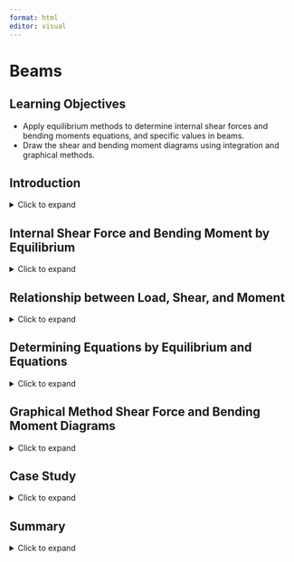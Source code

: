 ```yaml
---
format: html
editor: visual
---
```


# Beams {#sec-stress}

::: {.callout-note icon="false"}
## Learning Objectives

-   Apply equilibrium methods to determine internal shear forces and bending moments equations, and specific values in beams.
-   Draw the shear and bending moment diagrams using integration and graphical methods.
:::

## Introduction {.unnumbered}

<details>

<summary>Click to expand</summary>

![Figure 7.1: Examples of structural beams](images/CH7%20PNGs/figure%207.1.png){fig-align="center"}

Beams are structural members that support loads along their length. Typically, these loads are perpendicular to the axis of the beam and cause only shear and bending moments.

**\[Figure 7.2 Overarching book figure\]**

As we found in previous chapters, internal forces and moments are crucial to calculating stresses and deflections. The same is true for finding stresses and deflections in beams. Due to the nature of the loadings and constraints of beams, finding internal forces requires new methods in statics. This chapter describes these methods for finding a beam's internal shear force and bending moments.

### Sign convention {.unnumbered}

Before we can present methods for finding internal shear and moments of beams, we need to establish a sign convention. This way, we provide consistency and know how to interpret our results. It should be noted that anytime you start a new project or subject you should ensure that a sign convention is established.

![Figure 7.3: Needs caption](images/CH7%20PNGs/figure%207.3.png){fig-align="center" width="286"}

For the purposes of this book, the shear is positive when the external forces shear off as depicted in the figure above. Another way to think about it is that a positive shear is when the internal shear forces cause a clockwise rotation of the beam segment.

The bending moment is positive when the external forces bend the beam in a concave up shape as indicated in the figure. This causes the top fibers of the beam to be in compression while the bottom fibers are in tension.

</details>

## Internal Shear Force and Bending Moment by Equilibrium

<details>

<summary>Click to expand</summary>

One way to find internal shear and bending forces is to cut sections and analyze the free-body diagrams, as we did in previous chapters of this book. The first step for a statically determinate beam is to find the external reactions. To determine the internal forces at any point along the beam, cut the section at that point and draw the free-body diagram from that point to one end of the beam. We will replace the cut with an internal shear force, V, and an internal moment, M, and then use equilibrium equations to solve for those internal.

::: {#example-11.1 .callout-note collapse="true" icon="false"}
## Example 7.1 Simple internal shear and moment problem

Find the internal shear and bending moment at points J, K, and L in the beam pictured below.

![](images/CH7%20PNGs/example%207.1%20part%201.png){fig-align="center" width="358"}

The first step is to find the external reactions at the supports A and B.

![](images/CH7%20PNGs/example%207.1%20part%201%202.png){fig-align="center" width="420"}

$$
\begin{aligned}
& \sum F_x=0=A_x \\
& \sum M_A=0=-40^k(4\mathrm{ft})-10^k(18\mathrm{ft})+B_y(20 \mathrm{ft} \\
& B_y=17^k \uparrow \\
& \Sigma F=0=A_y-40-10+17 \\
& A_y=33^k \uparrow
\end{aligned}
$$

Next, we will draw a free-body diagram of the right end of the beam from point A to J by cutting the beam at section J. The internal forces VJ and MJ are placed at the point of the cut using the positive sign convention. Note: You can assume the direction of these forces; the statics will work out the correct direction.

**Section J**

To find the internal shear, we will sum forces in the y-direction. This results in an internal shear force of + 33kips.

![](images/CH7%20PNGs/example%207.1%20part%203.png){fig-align="center" width="139"}

$$
\begin{aligned}
\sum F_y=0 & =33^k-V_J \\
V_J & =33^k \\
\sum  M_J=0 & =-33^k(2\mathrm{ft})+M_J \\
M_J & =66 \text{ k} \cdot \mathrm{ft}
\end{aligned}
$$

To find the internal moment, we will sum moments at point J. This results in an internal moment of +66 kip\*ft.

**Section K**

![](images/CH7%20PNGs/example%207.1%20part%204.png){fig-align="center" width="277"}

$$
\begin{aligned}
\sum F_y & =0=33-40-V_k \\
V_k & =-7^k \\
\sum M_k & =0=-33^k(10 \mathrm{ft})+40^k(6 \mathrm{ft})+M_k \\
M_k & =90 \text{ k} \cdot \mathrm{ft}
\end{aligned}
$$

To find the internal shear, we will sum forces in the y-direction. This results in an internal shear force of -7 kips.

To find the internal moment, we will sum moments at point K. This results in an internal moment of +90 kip\*ft.

**Section L**

![](images/CH7%20PNGs/example%207.1%20part%205.png){fig-align="center" width="375"}

$$
\begin{aligned}
\sum F_y&=0=33^k-40^k-10^k-V_L \\
V_L & =-17^k \\
\sum M_L & =0=-33^k(19 \mathrm{ft})+40^k(15)+10^k(1 \mathrm{ft})+M_L \\
M_L & =17 \text{ k} \cdot \mathrm{ft}
\end{aligned}
$$

To find the internal shear, we will sum forces in the y-direction. This results in an internal shear force of -17 kips. To find the internal moment, we will sum moments at point L. This results in an internal moment of +17 kip\*ft.

We can observe that the internal forces vary at different points along the length of the beam. This method of finding the internal stresses is convenient when the loading is simple or when you know a specific point along the length of the beam. However, as the loading gets more complex, we should consider one of the methods outlined in the following sections.
:::

</details>

## Relationship between Load, Shear, and Moment

<details>

<summary>Click to expand</summary>

There is a relationship between loading, shear, and moment (and as you will see later in this text, slope and deflection) in a beam. Consider the beam below, which is subjected to a distributed load, w per unit length.

![](images/CH7%20PNGs/figure%207.4.png){fig-align="center" width="372"}

We will now look at a small section from that beam that has a width of Δx, shown below. We replaced the distributed load with a resultant force ΔF (this is indicated by a dashed arrow in the FBD).

Since we cut both sides of the beam, we replace each cut with internal shear and moment forces assuming the positive sign convention from the previous section in this chapter.

### Relationship between Load and Shear

This FBD is in static equilibrium so we can use our equilibrium equation to sum forces in the y-direction and set it equal to zero.

$$
\begin{aligned}
\sum F_y=0 & =V-\Delta F \quad-(V+\Delta V) \\
\Delta V & =-\Delta F
\end{aligned}
$$

OR $$
\Delta v=-w \Delta x
$$

Dividing both sides by Δx and then letting Δx approach zero gives us:

$$
\frac{\Delta v}{\Delta x}=\frac{d v}{d x}=-w
$$

We could then rearrange this by multiplying both sides of the equation by dx.

$$
d v=-w d x
$$

Now we can integrate between any two points A and B on the beam:

$$
\underbrace{\Delta v}_{\substack{\text{change in} \\ \text{shear}}}=\int\underbrace{-w d x}_{\substack{\text{area under} \\ \text {loading curve}}} \text{ Equation 11.1}
$$

Equation 11.1 is valid for distributed loads and not when there is a discontinuity in the shear diagram that is caused by concentrated loads. This relationship should only be used between concentrated loads.

### Relationship between Shear and Moment

![](images/CH7%20PNGs/figure%207.5.png){fig-align="center" width="199"}

Let's go back to the FBD of the small section of the beam subjected to a distributed load. We can apply another static equilibrium equation, summing moments about point C:

$$
\begin{aligned}
\sum M_c=0 & =-M-V(\Delta x)+\Delta F\left(\frac{1}{2} \Delta x\right)+(M+\Delta M) \\
\Delta M & =M+V \Delta x-(w \Delta x)\left(\frac{1}{2} \Delta x\right)-M \\
\Delta M & =V \Delta x-\frac{1}{2} w \Delta x^2
\end{aligned}
$$

Dividing both sides by Δx and then letting Δx approach zero gives us:

\[math\]

We could then rearrange this by multiplying both sides of the equation by dx.

\[math\]

Now we can integrate between any two points A and B on the beam:

\[math\]

Similar to equation 11.1, equation 11.2 is not valid at points where a concentrated force or concentrated moment occurs. These concentrated loads cause discontinuities in the moment diagram however, equation 11.2 can be used in between these concentrated loads.

### How can I use my calculus knowledge when building Shear and Moment Diagrams?

In a basic sense, the relationship between load, shear, and moment can be described in the figure below.

![Figure 7.6: Relationship between load, shear, and moment](images/CH7%20PNGs/figure%205.6.png){fig-align="center" width="197" height="101"}

We can combine these relationships with what we know about derivatives and integrals from our calculus course. Here are some items of note:

-   The slope of the shear diagram at any point is the derivative of the shear function evaluated at that point. This is equal to the sign and magnitude of the distributed load. If there is no load on a section of the beam then the slope of the shear diagram would be zero.

-   Similarly, the slope of the moment diagram at any point is the derivative of the moment function evaluated at that point. This is equal to the sign and magnitude of the shear at that point.

-   The area under the distributed load between two points is equal to the change in the shear between those same two points.

-   The area under the shear diagram between two points is equal to the change in the moment between those same two points.

-   The maximum moment occurs where its derivative (shear) is equal to zero.

-   At the points of concentrated forces, the shear diagram will jump up or down depending on the direction of the force. If the force is up then the shear diagram will jump up, and if the force is down, the shear diagram will drop down.

-   At the points of concentrated moments, the moment diagram will jump up or down depending on the direction of the rotation. If the concentrated moment is clockwise, the moment diagram will jump up, and if it is counter-clockwise, the moment diagram will drop down. This "opposite" direction effect is for the internal bending moment is the reaction to the applied moment to stay consistent with the established sign convention. The shear diagram will not be impacted.

-   If the load can be represented with a polynomial, then we can easily predict the degree of the subsequent shear and moment functions. For example, if the load is a uniformly distributed load (constant), the shear will be a linear function (n+1), and the moment will be a parabola (n+2).

Use all that you know about calculus and the relationships between functions when you derive and integrate to build, check, and analyze your shear and moment diagrams.

</details>

## Determining Equations by Equilibrium and Equations

<details>

<summary>Click to expand</summary>

The easy relationship between load, shear, and moment allows us to build complete shear and moment diagrams using a few different methods. This section shows you a method that will work for both simple and complicated loading situations. Let's work through an example to illustrate this method.

::: {.callout-note collapse="true" icon="false"}
## Example 7.2

![](images/CH7%20PNGs/example%207.2%20part%201.png){fig-align="center" width="316"}

The first step is to draw a FBD of the beam being sure to change the supports to the correct external reaction forces, as shown below.

![](images/CH7%20PNGs/example%207.2%20part%202.png){fig-align="center" width="399"}

We will then use static equilibrium equations to solve for the magnitude of the support reactions.

\[math\]

![](images/CH7%20PNGs/example%207.2%20part%203.png){fig-align="center" width="399"}

Now we will cut a cross-section within the loading region we are concerned with. When choosing sections be sure to cut within the uniform load and between loads and reactions. For this example, we will need to cut three sections to get the complete shear and moment diagram. These sections are depicted with the green lines. We will then use equilibrium equations to find the internal shear force as a function of x, V(x).

**Section between A and C**

![](images/CH7%20PNGs/example%207.2%20part%204.png){fig-align="center" width="265"}

\[math\]

\*\*Good Gut Check\*\* Notice that you can give a quick check on your statics as V(x) is the derivative of M(x). For polynomials, this is a quick test to see if your equations make sense.

![](images/CH7%20PNGs/example%207.2%20part%205.png){fig-align="center" width="389"}

We can plot our V(x) and M(x) equations on an axis from x = 0 to x = 6ft. Notice how we draw the shear diagram directly below the beam and the moment diagram directly below the shear. These three (load, shear, and moment) share the same x-axis, whereas the vertical axis for the Shear (V) and Moment (M) diagrams have different units and possibly different scales.

Drawing the shear and moment diagrams directly below the beam is good practice so that you can get a complete picture of what is going on along the length of the beam.

**Section between C and D**

![](images/CH7%20PNGs/example%207.2%20part%206.png){fig-align="center" width="318"}

\[math\]

![](images/CH7%20PNGs/example%207.2%20part%207.png){fig-align="center" width="410"}

Again, we can add the section from C to D using our V(x) and M(x) equations. You will notice that since there are no applied loads on the beam from C to D, the shear diagram is constant. This means that the moment diagram is linear between x = 6 and x = 8 ft.

**Section** **between D and B**

![](images/CH7%20PNGs/example%207.2%20part%208.png){fig-align="center" width="398"}

\[math\]

![](images/CH7%20PNGs/example%207.2%20part%209.png){fig-align="center" width="405"}

Finally, we will graph the V(x) and M(x) equations we obtained from point D to point B (x = 8 to x = 10 ft).

We now have complete shear and moment diagrams. Be sure that you label your axis, including units, and all pertinent values.

These diagrams are used in the design of the beam and its components.

![](images/CH7%20PNGs/example%207.2%20part%2010.png){fig-align="center" width="402"}

\*\*Good Gut Check\*\* We can see that in this example, the entire length of the beam is subjected to positive moment. Going back to our sign convention from the beginning of this chapter, a positive moment indicates a concave up behavior. When we look at the beam and the external loads it makes sense as the beam will want to bend concave up between supports, as shown in the figure.
:::

</details>

## Graphical Method Shear Force and Bending Moment Diagrams

<details>

<summary>Click to expand</summary>

When the loading is relatively simple, consisting of concentrated forces, concentrated moments, and uniformly distributed loads, we can use geometry to find the area of the load and shear diagrams since the shapes are simple. Let's work through an example to illustrate this method.

::: {#example-7.3 .callout-note collapse="true" icon="false"}
## Example 7.3: Draw the shear and moment for the beam shown.

![](images/CH7%20PNGs/example%207.3%20part%201.png){fig-align="center" width="383"}

![](images/CH7%20PNGs/example%207.3%20part%202.png){fig-align="center" width="447"}

The first step is to draw a FBD of the beam, being sure to change the supports to the correct external reaction forces, as shown below.

We will then use static equilibrium equations to solve for the magnitude of the support reactions.

\[math\]

Now that we know the external forces, we can build the shear diagram. We will start at the leftmost point of the beam, point A.

![](images/CH7%20PNGs/example%207.3%20part%203.png){fig-align="center" width="436"}

The first force we encounter is at point A, the reaction force of 11kN. The force is going up, so we will do that same thing on our shear diagram.

From that point, we look at the beam, and there are no forces acting between points A and C. This indicates that our shear diagram will remain constant at 11kN.

![](images/CH7%20PNGs/example%207.3%20part%204.png){fig-align="center" width="433"}

The 4kN/m uniformly distributed load starts at point C and goes for 6 meters until point D. The force is going down for a total of 24kN (4kN/m \* 6m). Since the load is constant from point C to D, the shear will be linear between those points. The slope of the shear diagram will be -4 and over those 6 meters will decrease the total of 24kN.

![](images/CH7%20PNGs/example%207.3%20part%205.png){fig-align="center" width="434"}

At point D, there is a concentrated 10kN load going down. On the shear diagram, this load will be represented by a discontinuity, jumping down by 10kN to -23kN.

From that point, we look at the beam, and there are no forces acting between points D and B. This indicates that our shear diagram will remain constant at -23kN.

![](images/CH7%20PNGs/example%207.3%20part%206.png){fig-align="center" width="433"}

At point B, the roller support, there is an external reaction of 38kN going up. This concentrated force will cause a discontinuity in the shear diagram. From -23kN we will add 38kN to end at 15kN.

From that point, we look at the beam, and there are no forces acting between points B and E. This indicates that our shear diagram will remain constant at 15kN.

![](images/CH7%20PNGs/example%207.3%20part%207.png){fig-align="center" width="432"}

At point E, there is a 15kN concentrated force going down. This concentrated force will cause a discontinuity in the shear diagram. From 15kN we subtract 15kN to end back at zero.

The shear diagram should start and end at zero. At the end of the beam, our shear diagram "closes," which means that we end back at zero. This is a good check that you are on the right track. If you round your reactions you might be slightly off at the end of your shear diagram.

Now that we have the shear diagram, we can build the moment diagram. Remember from the previous section that the internal moment is the area under the shear diagram. Our shear diagram consists of basic shapes (rectangles and triangles) so we can use geometry to find these areas.

![](images/CH7%20PNGs/example%207.3%20part%208.png){fig-align="center" width="430"}

Just like for the shear diagram, we will start at zero at the leftmost point of the beam, point A. Our first section from A to C is a rectangle. We will calculate the area under the shear curve to find the change in the internal moment between A and C. We will keep in mind the following three things:

-   **Magnitude of the Change -** This is the area under the curve. The height of the rectangle is 11kN, and the width is 2m, so the area is 22kN\*m.

-   **Direction of the Change -** This area is on the positive side of the shear diagram, which indicates that it will go up from A to C.

-   **Shape of the Segment --** The shear diagram is constant, so the moment diagram will be linear with a slope of 11.

![](images/CH7%20PNGs/example%207.3%20part%209.png){fig-align="center" width="428"}

From point C to D there are two triangles, one that is on the positive side of the shear diagram and the other that is on the negative side.

**To calculate the area under the curve we will need to first calculate the distance from point C to where the shear diagram crosses the x-axis.**

There are many ways to do this. We illustrate using similar triangles to find this distance. In the figure, we are comparing the larger yellow triangle and the smaller pink triangle, where our unknown distance x is the base. We set up the following proportion to accomplish this:

\[math\]

*Magnitude of the Change*

This is the area under the curve. The area of the triangle is 15.125 kN\*m \[A = ½ (2.75m)(11kN)\]

*Direction of the Change*

This area is on the positive side of the shear diagram, which indicates that it will go up from C to the zero point on the shear diagram. So we will add the area, 15.125, to the internal moment at point C (22kN\*m) to be at 37.125 kN\*m at the point of zero shear.

*Shape of the Segment*

The shear diagram is linear, so the moment diagram will be parabolic that is concave down.

![](images/CH7%20PNGs/example%207.3%20part%2010.png){fig-align="center" width="422"}

**We can now account for the second triangle from C to D.**

*Magnitude of the Change*

This is the area under the curve. The area of the triangle is 21.125 kN\*m \[A = ½ (6 - 2.75m)(13kN)\].

*Direction of the Change*

This area is on the negative side of the shear diagram, which indicates that it will go down from the point of zero shear to point D. So we will subtract the area, 21.125 to the internal moment at the zero point (37.125kN) to be at 16 kN\*m at the point D.

*Shape of the Segment*

The shear diagram is linear, so the moment diagram will be parabolic that is concave down. The concavity of a parabolic function can be determined by examining whether the shear diagram is increasing or decreasing. In this example, the shear diagram is decreasing between points C and D so the parabola will be concave down.

![](images/CH7%20PNGs/example%207.3%20part%2011.png){fig-align="center" width="421"}

**We are now able to account for the section from D to B.**

*Magnitude of the Change*

This is the area under the curve. The height of the rectangle is 23kN, and the width is 2m, so the area is 46kN\*m.

*Direction of the Change*

This area is on the negative side of the shear diagram, which indicates that it will go down from D to B. We will subtract the area from the internal moment at D. So we will do 16 -- 46 to end at negative 30.

*Shape of the Segment*

The shear diagram is constant, so the moment diagram will be linear with a slope of -23.

![](images/CH7%20PNGs/example%207.3%20part%2012.png){fig-align="center" width="419"}

**Finally, we can build our moment diagram from B to E.**

*Magnitude of the Change*

This is the area under the curve. The height of the rectangle is 15kN, and the width is 2m, so the area is 30kN\*m.

*Direction of the Change*

This area is on the positive side of the shear diagram, which indicates that it will go up from B to E. We will add the area from the internal moment at B. So we will do (-30 + 30) to end at zero.

*Shape of the Segment*

The shear diagram is constant, so the moment diagram will be linear with a slope of +15.

At the end of the beam, our moment diagram "closes," which means that we end back at zero. Moment diagrams must start and end at zero. This is a good check that you are on the right track. If you round your reactions and areas, you might be slightly off at the end of your moment diagram.

![](images/CH7%20PNGs/example%207.3%20part%2013.png){fig-align="center" width="419"}

Our final product is in the figure on the left. For a complete shear and moment diagram your axis should be labeled, including units, and the pertinent values indicated on each diagram. As we mentioned earlier it is best to draw these right below the beam so it is easy to see what the internal shear and bending moment forces are in relation to a location on the beam.

![](images/CH7%20PNGs/example%207.3%20part%2014.png){fig-align="center" width="365"}

\*\*Good Gut Check\*\* We can see that in this example, this beam is subjected to both positive and negative moments. Remember from the beginning of this chapter that a positive moment indicates concave up bending behavior, and a negative is concave down. When we look at the beam and the external loads it makes sense as the beam will want to bend concave up between supports in the area of positive moment. The beam will then bend concave down over support B in the area of negative moment, as shown in the figure.
:::

::: {#example-7.4 .callout-note collapse="true" icon="false"}
## Example 7.4: Draw the shear and moment for the beam shown

![](images/CH7%20PNGs/example%207.4%20part%201.png){fig-align="center" width="356"}

This beam a little different than other examples in this chapter as the support is a fixed end and includes a force-couple system at point C. However, the processes that we presented here still apply in this situation.

![](images/CH7%20PNGs/example%207.4%20part%202.png){fig-align="center" width="438"}

The first step is to draw a FBD of the beam, being sure to change the supports to the correct external reaction forces, as shown to the left. The 2 kips that acts on the arm at point B will cause a force on beam AD at the connection point, C. Additionally there will be a concentrated moment from this force that also acts at point C. The magnitude of this concentrated moment is (2kips)\*(1 ft) or 2 k\*ft counter clockwise.

We will then use static equilibrium equations to solve for the magnitude of the support reactions.

\[math\]

![](images/CH7%20PNGs/example%207.4%20part%203.png){fig-align="center" width="441"}

We can now build the shear diagram. Keep in mind that the concentrated moments (at point A and C) do not contribute to the shear diagram.

We start with the vertical reaction at point A. This is going up 7kN. Then between A and C there are no loads on the beam so the shear diagram remains constant.

The concentrated force at point C is 2 kips down. So we will subtract 2 kips from 7kips. There are no loads between points C and D so the shear diagram remains constant at 5 kips.

At point D there is a concentrated load of 5kN down. This will bring our shear diagram to a close at zero.

![](images/CH7%20PNGs/example%207.4%20part%204.png){fig-align="center" width="382"}

We will build the moment diagram with the combination of the area of the shear diagram and the concentrated moments.

We start from zero and go down 34 k\*ft since the reaction at a, MA, is counter-clockwise.

**Between A and B**

*Magnitude of the Change*

This is the area under the curve. The height of the rectangle is 7 kips, and the width is 3 ft, so the area is 21 k\*ft.

*Direction of the Change*

This area is on the positive side of the shear diagram, which indicates that it will go up from A to C. We will add the area from the internal moment at A (-34 + 21 = -13).

*Shape of the Segment*

The shear diagram is constant, so the moment diagram will be linear with a slope of +7.

![](images/CH7%20PNGs/example%207.4%20part%205.png){fig-align="center" width="377"}

At point C, there is an applied concentrated moment of 2 k\*ft counter-clockwise. This will create a discontinuity in the moment diagram by dropping down 2 (-13 -- 2 = -15).

![](images/CH7%20PNGs/example%207.4%20part%206.png){fig-align="center" width="372"}

**Between C and D**

*Magnitude of the Change*

This is the area under the curve. The height of the rectangle is 5 kips, and the width is 3 ft, so the area is 15 k\*ft.

*Direction of the Change*

This area is on the positive side of the shear diagram, which indicates that it will go up from C to D. We will add the area from the internal moment at A (-15 + 15 = 0).

*Shape of the Segment*

The shear diagram is constant, so the moment diagram will be linear with a slope of +5.

![](images/CH7%20PNGs/example%207.4%20part%207.png){fig-align="center" width="386"}

The final shear and moment diagram is in the figure to the left. You will notice that this cantilever structure with downward loads will bend concave down. This indicates that the entire beam will be in negative moment---which is what our moment diagram indicates.
:::

</details>

## Case Study {.unnumbered}

<details>

<summary>Click to expand</summary>

Use Kurt Gramoll's Case Study with Semi Truck ??

<https://www.ecoursesbook.com/cgi-bin/ebook.cgi?topic=me&chap_sec=03.2&page=case_intro>

<https://www.ecoursesbook.com/cgi-bin/ebook.cgi?topic=me&chap_sec=03.2&page=case_sol>

</details>

## Summary {.unnumbered}

<details>

<summary>Click to expand</summary>

Shear and moment diagrams allow us to calculate and visualize the internal forces of beams. These internal forces are used to calculate stresses and deformations (upcoming chapters). The general procedure for building the shear and moment diagrams is as follows:

1.  Sketch the beam, replacing support conditions with equivalent force(s).
2.  Find the support reactions using equilibrium.
3.  Use the method of equations or geometry or a combination to build the shear diagram directly below your beam sketch.
4.  Use the method of equations or geometry or a combination to build the moment diagram directly below your shear diagram.
5.  Ensure that your diagrams are labeled, including units, and that all pertinent values are indicated.

</details>
